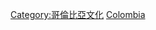 {{Catnav|頁面分類|社会|文化|体育|各國體育|南美洲各國體育}}
{{Catnav|頁面分類|地理|国家|美洲国家|南美洲國家|哥倫比亞}}

{{Commonscat|Sports in Colombia}}

[[Category:哥倫比亞文化|Category:哥倫比亞文化]]
[[Category:南美洲各國體育|Colombia]]
